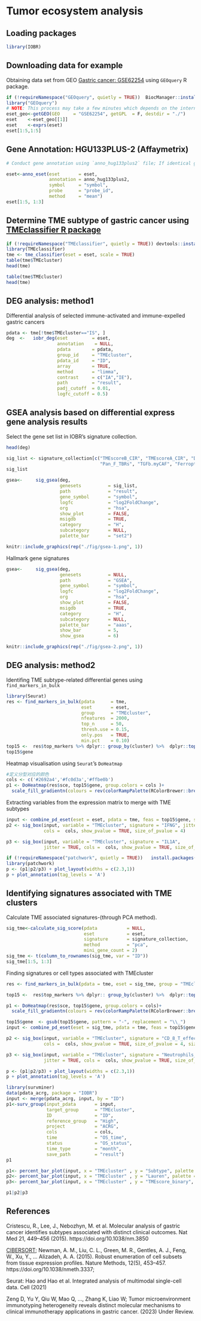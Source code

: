 


# **Tumor ecosystem analysis**

## Loading packages

```r
library(IOBR)
```

## Downloading data for example
Obtaining data set from GEO [Gastric cancer: GSE62254](https://pubmed.ncbi.nlm.nih.gov/25894828/) using `GEOquery` R package.
```r
if (!requireNamespace("GEOquery", quietly = TRUE))  BiocManager::install("GEOquery")
library("GEOquery")
# NOTE: This process may take a few minutes which depends on the internet connection speed. Please wait for its completion.
eset_geo<-getGEO(GEO     = "GSE62254", getGPL  = F, destdir = "./")
eset    <-eset_geo[[1]]
eset    <-exprs(eset)
eset[1:5,1:5]
```

## Gene Annotation: HGU133PLUS-2 (Affaymetrix)
```r

# Conduct gene annotation using `anno_hug133plus2` file; If identical gene symbols exists, these genes would be ordered by the mean expression levels. The gene symbol with highest mean expression level is selected and remove others. 

eset<-anno_eset(eset       = eset,
                annotation = anno_hug133plus2,
                symbol     = "symbol",
                probe      = "probe_id",
                method     = "mean")
eset[1:5, 1:3]
```

## Determine TME subtype of gastric cancer using [TMEclassifier R package](https://github.com/LiaoWJLab/TMEclassifier)
```r
if (!requireNamespace("TMEclassifier", quietly = TRUE)) devtools::install_github("LiaoWJLab/TMEclassifier")
library(TMEclassifier)
tme <- tme_classifier(eset = eset, scale = TRUE)
table(tme$TMEcluster)
head(tme)
```

```r
table(tme$TMEcluster)
head(tme)
```

## DEG analysis: method1
Differential analysis of selected immune-activated and immune-expelled gastric cancers

```r
pdata <- tme[!tme$TMEcluster=="IS", ]
deg  <-   iobr_deg(eset         = eset,
                   annotation    = NULL,
                   pdata        = pdata,
                   group_id     = "TMEcluster",
                   pdata_id     = "ID",
                   array        = TRUE,
                   method       = "limma",
                   contrast     = c("IA","IE"),
                   path         = "result",
                   padj_cutoff  = 0.01,
                   logfc_cutoff = 0.5)
```

## GSEA analysis based on differential express gene analysis results


Select the gene set list in IOBR's signature collection.
```r
head(deg)

sig_list <- signature_collection[c("TMEscoreB_CIR", "TMEscoreA_CIR", "DNA_replication", "Base_excision_repair",
                                   "Pan_F_TBRs", "TGFb.myCAF", "Ferroptosis", "TLS_Nature", "Glycolysis")]
sig_list
```

```r
gsea<-     sig_gsea(deg,
                    genesets          = sig_list,
                    path              = "result",
                    gene_symbol       = "symbol",
                    logfc             = "log2FoldChange",
                    org               = "hsa",
                    show_plot         = FALSE,
                    msigdb            = TRUE,
                    category          = "H",
                    subcategory       = NULL,
                    palette_bar       = "set2")
```

```r
knitr::include_graphics(rep("./fig/gsea-1.png", 1))
```

Hallmark gene signatures
```r
gsea<-     sig_gsea(deg,
                    genesets          = NULL,
                    path              = "GSEA",
                    gene_symbol       = "symbol",
                    logfc             = "log2FoldChange",
                    org               = "hsa",
                    show_plot         = FALSE,
                    msigdb            = TRUE,
                    category          = "H",
                    subcategory       = NULL,
                    palette_bar       = "aaas",
                    show_bar          = 5,
                    show_gsea         = 6)
```

```r
knitr::include_graphics(rep("./fig/gsea-2.png", 1))
```


## DEG analysis: method2

Identifing TME subtype-related differential genes using `find_markers_in_bulk`
```r
library(Seurat)
res <- find_markers_in_bulk(pdata      = tme, 
                            eset       = eset, 
                            group      = "TMEcluster", 
                            nfeatures  = 2000, 
                            top_n      = 50, 
                            thresh.use = 0.15, 
                            only.pos   = TRUE, 
                            min.pct    = 0.10)
top15 <-  res$top_markers %>% dplyr:: group_by(cluster) %>%  dplyr::top_n(15, avg_log2FC)
top15$gene
```

Heatmap visualisation using `Seurat`'s `DoHeatmap`
```r
#定义分型对应的颜色
cols <- c('#2692a4','#fc0d3a','#ffbe0b')
p1 <- DoHeatmap(res$sce, top15$gene, group.colors = cols )+
  scale_fill_gradientn(colours = rev(colorRampPalette(RColorBrewer::brewer.pal(11,"RdBu"))(256)))

```

Extracting variables from the expression matrix to merge with TME subtypes

```r

input <- combine_pd_eset(eset = eset, pdata = tme, feas = top15$gene, scale = T)
p2 <- sig_box(input, variable = "TMEcluster", signature = "IFNG", jitter = TRUE,
              cols =  cols, show_pvalue = TRUE, size_of_pvalue = 4)

p3 <- sig_box(input, variable = "TMEcluster", signature = "IL1A", 
              jitter = TRUE, cols =  cols, show_pvalue = TRUE, size_of_pvalue = 4)
```

```r

if (!requireNamespace("patchwork", quietly = TRUE))   install.packages("patchwork")
library(patchwork)
p <- (p1|p2/p3) + plot_layout(widths = c(2.3,1))
p + plot_annotation(tag_levels = 'A')
```


## Identifying signatures associated with TME clusters

Calculate TME associated signatures-(through PCA method).
```r
sig_tme<-calculate_sig_score(pdata           = NULL,
                             eset            = eset,
                             signature       = signature_collection,
                             method          = "pca",
                             mini_gene_count = 2)
sig_tme <- t(column_to_rownames(sig_tme, var = "ID"))
sig_tme[1:5, 1:3]
```

Finding signatures or cell types associated with TMEcluster
```r
res <- find_markers_in_bulk(pdata = tme, eset = sig_tme, group = "TMEcluster", nfeatures = 1000, top_n = 20, min.pct = 0.10)

top15 <-  res$top_markers %>% dplyr:: group_by(cluster) %>%  dplyr::top_n(15, avg_log2FC)

p1 <- DoHeatmap(res$sce, top15$gene, group.colors = cols)+
  scale_fill_gradientn(colours = rev(colorRampPalette(RColorBrewer::brewer.pal(11,"RdBu"))(256)))
```

```r
top15$gene  <- gsub(top15$gene, pattern = "-", replacement = "\\_")
input <- combine_pd_eset(eset = sig_tme, pdata = tme, feas = top15$gene, scale = T)

p2 <- sig_box(input, variable = "TMEcluster", signature = "CD_8_T_effector", jitter = TRUE,
              cols =  cols, show_pvalue = TRUE, size_of_pvalue = 4, size_of_font = 6)

p3 <- sig_box(input, variable = "TMEcluster", signature = "Neutrophils_Bindea_et_al",  
              jitter = TRUE, cols =  cols, show_pvalue = TRUE, size_of_pvalue = 4, size_of_font = 6)
```


```r
p <- (p1|p2/p3) + plot_layout(widths = c(2.3,1))
p + plot_annotation(tag_levels = 'A')
```


```r
library(survminer)
data(pdata_acrg, package = "IOBR")
input <- merge(pdata_acrg, input, by = "ID")
p1<-surv_group(input_pdata       = input,
               target_group      = "TMEcluster",
               ID                = "ID",
               reference_group   = "High",
               project           = "ACRG",
               cols              = cols, 
               time              = "OS_time",
               status            = "OS_status",
               time_type         = "month",
               save_path         = "result")
p1
```

```r
p1<- percent_bar_plot(input, x = "TMEcluster" , y = "Subtype", palette = "jama")
p2<- percent_bar_plot(input, x = "TMEcluster" , y = "Lauren", palette = "jama")
p3<- percent_bar_plot(input, x = "TMEcluster" , y = "TMEscore_binary", palette = "jama")
```

```r
p1|p2|p3
```

## References

Cristescu, R., Lee, J., Nebozhyn, M. et al. Molecular analysis of gastric cancer identifies subtypes associated with distinct clinical outcomes. Nat Med 21, 449–456 (2015). https://doi.org/10.1038/nm.3850

[CIBERSORT](https://cibersort.stanford.edu/); Newman, A. M., Liu, C. L., Green, M. R., Gentles, A. J., Feng, W., Xu, Y., … Alizadeh, A. A. (2015). Robust enumeration of cell subsets from tissue expression profiles. Nature Methods, 12(5), 453–457.  https://doi.org/10.1038/nmeth.3337; 

Seurat: Hao and Hao et al. Integrated analysis of multimodal single-cell data. Cell (2021)

Zeng D, Yu Y, Qiu W, Mao Q, …, Zhang K, Liao W; Tumor microenvironment immunotyping heterogeneity reveals distinct molecular mechanisms to clinical immunotherapy applications in gastric cancer. (2023) Under Review.